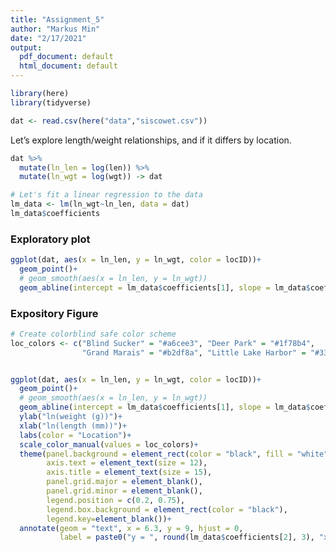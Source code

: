 ```yaml
---
title: "Assignment_5"
author: "Markus Min"
date: "2/17/2021"
output:
  pdf_document: default
  html_document: default
---
```


```r
library(here)
library(tidyverse)
```


```r
dat <- read.csv(here("data","siscowet.csv"))
```

Let's explore length/weight relationships, and if it differs by location.


```r
dat %>% 
  mutate(ln_len = log(len)) %>% 
  mutate(ln_wgt = log(wgt)) -> dat

# Let's fit a linear regression to the data
lm_data <- lm(ln_wgt~ln_len, data = dat)
lm_data$coefficients
```


### Exploratory plot
```r
ggplot(dat, aes(x = ln_len, y = ln_wgt, color = locID))+
  geom_point()+
  # geom_smooth(aes(x = ln_len, y = ln_wgt))
  geom_abline(intercept = lm_data$coefficients[1], slope = lm_data$coefficients[2])

```


### Expository Figure
```r
# Create colorblind safe color scheme
loc_colors <- c("Blind Sucker" = "#a6cee3", "Deer Park" = "#1f78b4", 
                "Grand Marais" = "#b2df8a", "Little Lake Harbor" = "#33a02c")


ggplot(dat, aes(x = ln_len, y = ln_wgt, color = locID))+
  geom_point()+
  # geom_smooth(aes(x = ln_len, y = ln_wgt))
  geom_abline(intercept = lm_data$coefficients[1], slope = lm_data$coefficients[2], lty = 2)+
  ylab("ln(weight (g))")+
  xlab("ln(length (mm))")+
  labs(color = "Location")+
  scale_color_manual(values = loc_colors)+
  theme(panel.background = element_rect(color = "black", fill = "white"),
        axis.text = element_text(size = 12),
        axis.title = element_text(size = 15),
        panel.grid.major = element_blank(),
        panel.grid.minor = element_blank(),
        legend.position = c(0.2, 0.75),
        legend.box.background = element_rect(color = "black"),
        legend.key=element_blank())+
  annotate(geom = "text", x = 6.3, y = 9, hjust = 0, 
           label = paste0("y = ", round(lm_data$coefficients[2], 3), "x ", round(lm_data$coefficients[1],3)))
```









